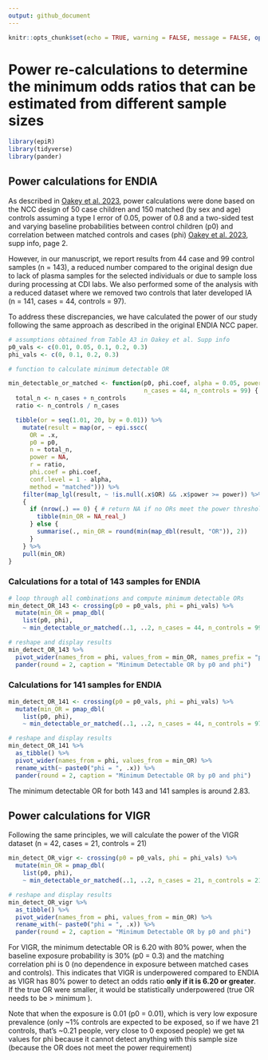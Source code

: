 ```yaml
---
output: github_document
---
```


```r
knitr::opts_chunk$set(echo = TRUE, warning = FALSE, message = FALSE, options(readr.show_col_types = FALSE))
```

# Power re-calculations to determine the minimum odds ratios that can be estimated from different sample sizes

```r
library(epiR)
library(tidyverse)
library(pander)
```

## Power calculations for ENDIA

As described in [Oakey et al. 2023](https://doi.org/10.1080/07853890.2023.2198255), power calculations were done based on the NCC design of 50 case children and 150 matched (by sex and age) controls assuming a type I error of 0.05, power of 0.8 and a two-sided test and varying baseline probabilities between control children (p0) and correlation between matched controls and cases (phi) [Oakey et al. 2023](https://doi.org/10.1080/07853890.2023.2198255), supp info, page 2. 

However, in our manuscript, we report results from 44 case and 99 control samples (n = 143), a reduced number compared to the original design due to lack of plasma samples for the selected individuals or due to sample loss during processing at CDI labs. We also performed some of the analysis with a reduced dataset where we removed two controls that later developed IA (n = 141, cases = 44, controls = 97). 

To address these discrepancies, we have calculated the power of our study following the same approach as described in the original ENDIA NCC paper. 


```r
# assumptions obtained from Table A3 in Oakey et al. Supp info
p0_vals <- c(0.01, 0.05, 0.1, 0.2, 0.3)
phi_vals <- c(0, 0.1, 0.2, 0.3)

# function to calculate minimum detectable OR

min_detectable_or_matched <- function(p0, phi.coef, alpha = 0.05, power = 0.8,
                                      n_cases = 44, n_controls = 99) {
  total_n <- n_cases + n_controls
  ratio <- n_controls / n_cases

  tibble(or = seq(1.01, 20, by = 0.01)) %>%
    mutate(result = map(or, ~ epi.sscc(
      OR = .x,
      p0 = p0,
      n = total_n,
      power = NA,
      r = ratio,
      phi.coef = phi.coef,
      conf.level = 1 - alpha,
      method = "matched"))) %>%
    filter(map_lgl(result, ~ !is.null(.x$OR) && .x$power >= power)) %>%
    {
      if (nrow(.) == 0) { # return NA if no ORs meet the power threshold
        tibble(min_OR = NA_real_)
      } else {
        summarise(., min_OR = round(min(map_dbl(result, "OR")), 2))
      }
    } %>%
    pull(min_OR)
}
```

### Calculations for a total of 143 samples for ENDIA 

```r
# loop through all combinations and compute minimum detectable ORs
min_detect_OR_143 <- crossing(p0 = p0_vals, phi = phi_vals) %>% 
  mutate(min_OR = pmap_dbl(
    list(p0, phi),
    ~ min_detectable_or_matched(..1, ..2, n_cases = 44, n_controls = 99)))

# reshape and display results
min_detect_OR_143 %>%
  pivot_wider(names_from = phi, values_from = min_OR, names_prefix = "phi = ") %>%
  pander(round = 2, caption = "Minimum Detectable OR by p0 and phi")
```

### Calculations for 141 samples for ENDIA

```r
min_detect_OR_141 <- crossing(p0 = p0_vals, phi = phi_vals) %>% 
  mutate(min_OR = pmap_dbl(
    list(p0, phi),
    ~ min_detectable_or_matched(..1, ..2, n_cases = 44, n_controls = 97)))

# reshape and display results
min_detect_OR_141 %>%
  as_tibble() %>%
  pivot_wider(names_from = phi, values_from = min_OR) %>% 
  rename_with(~ paste0("phi = ", .x)) %>%
  pander(round = 2, caption = "Minimum Detectable OR by p0 and phi")
```

The minimum detectable OR for both 143 and 141 samples is around 2.83.

## Power calculations for VIGR

Following the same principles, we will calculate the power of the VIGR dataset (n = 42, cases = 21, controls = 21)

```r
min_detect_OR_vigr <- crossing(p0 = p0_vals, phi = phi_vals) %>% 
  mutate(min_OR = pmap_dbl(
    list(p0, phi),
    ~ min_detectable_or_matched(..1, ..2, n_cases = 21, n_controls = 21)))

# reshape and display results
min_detect_OR_vigr %>%
  as_tibble() %>%
  pivot_wider(names_from = phi, values_from = min_OR) %>% 
  rename_with(~ paste0("phi = ", .x)) %>%
  pander(round = 2, caption = "Minimum Detectable OR by p0 and phi")
```

For VIGR, the minimum detectable OR is 6.20 with 80% power, when the baseline exposure probability is 30% (p0 = 0.3) and the matching correlation phi is 0 (no dependence in exposure between matched cases and controls). This indicates that VIGR is underpowered compared to ENDIA as VIGR has 80% power to detect an odds ratio **only if it is 6.20 or greater**. If the true OR were smaller, it would be statistically underpowered (true OR needs to be > minimum ). 

Note that when the exposure is 0.01 (p0 = 0.01), which is very low exposure prevalence (only ~1% controls are expected to be exposed, so if we have 21 controls, that's ~0.21 people, very close to 0 exposed people) we get `NA` values for phi because it cannot detect anything with this sample size (because the OR does not meet the power requirement) 
 


